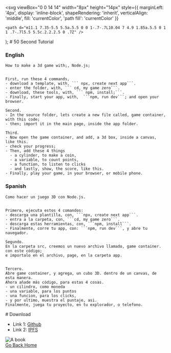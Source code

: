 


  <svg
    viewBox="0 0 14 14"
    width="8px"
    height="14px"
    style={{
      marginLeft: '4px',
      display: 'inline-block',
      shapeRendering: 'inherit',
      verticalAlign: 'middle',
      fill: 'currentColor',
      'path fill': 'currentColor'
    }}
  >
    <path d="m11.1 7.35-5.5 5.5a.5.5 0 0 1-.7-.7L10.04 7 4.9 1.85a.5.5 0 1 1 .7-.7l5.5 5.5c.2.2.2.5 0 .7Z" />
  </svg>
);


<Meta title="Index/50 Second Tutorial" />
# 50 Second Tutorial
<br />

### English
```
How to make a 3d game with;, Node.js;


First, run these 4 commands,
- download a template, with, ``` npx, create next app```.
- enter the folder, with, ``` cd, my game zero```.
- download, these tools, with, ``` npm, install;```.
- Finally, start your app, with,  ```npm, run dev```; and open your browser.

Second. 
- In the source folder, lets create a new file called, game container, with this code;  
- then; import it in the main page, inside the app folder.

Third.
- Now open the game container, and add, a 3d box, inside a canvas, like this. 
- check your progress;
- Then, add these 4 things
  - a cylinder, to make a coin,
  - a variable, to count points,
  - a function, to listen to clicks
  - and lastly, show, the score, like this.
- Finally, play your game, in your browser, or mobile phone.
```

### Spanish
```
Como hacer un juego 3D con Node.js.


Primero, ejecuta estos 4 comandos:
- descarga una plantilla, con, ```npx, create next app```.
- entra a la carpeta, con, ```cd, my game zero```.
- descarga estas herramientas, con, ```npm, install```.
- Finalmente, corre tu app, con: ```npm, run dev```, y abre tu navegador.

Segundo.
En la carpeta src, creemos un nuevo archivo llamado, game container.  con este código;
e importalo en el archivo, page, en la carpeta app.


Tercero.
Abre game container, y agrega, un cubo 3D. dentro de un canvas, de esta manera. 
Ahora añade más código, para estas 4 cosas.
- un cilindro, como moneda
- una variable, para los puntos
- una funcion, para los clicks,
- y por ultimo, muestra el puntaje, asi.
Finalmente, juega tu proyecto, en tu explorador, o telefono.
```




<div className="pt-100">
  <div>
    # Download
  </div>
  <div>
    <ul>
      <li> 
        Link 1: <a href="/">Github</a>
      </li> 
      <li> 
        Link 2: <a href="/">IPFS</a>
      </li> 
    </ul>
  </div>
</div>
<Image 
        width={320}
        height={320}
        layout="fixed"
        src={WebPOV} 
        alt="A book" 
        className="sb-explore-image"
      />
        <div>
        <a href="/">Go Back Home</a>
        </div>
